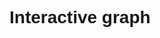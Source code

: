 # Interactive graph

<style>
  * {
    font-family: sans-serif;
  }
    #container {
      display: flex;
      justify-content: space-between;
    }

    #plot-container {
      flex: 2;
      margin-right: 20px;
      display: flex;
      flex-direction: column;
    }

    #plot {
      margin-bottom: 20px;
    }

    #legends {
      display: flex;
      flex-wrap: wrap;
      font-size: 12px;
    }

    #barplot {
      flex: 1;
      margin-left: 20px;
    }
    
    .button-container {
    margin-bottom: 20px;
    margin-left: 350px;
  }

  .button-container h3 {
    margin: 5px 0;
    font-size: 16px;
    font-weight: bold;
  }

  .gender-buttons button, .country-buttons button {
    background-color: #007BFF;
    color: white;
    border: none;
    border-radius: 5px;
    padding: 10px 15px;
    margin: 5px;
    cursor: pointer;
    transition: background-color 0.3s ease;
  }

  .gender-buttons button:hover, .country-buttons button:hover {
    background-color: #0056b3;
  }

  .gender-buttons button.active, .country-buttons button.active {
    background-color: #28a745;
  }

    .legend-item {
      margin-right: 10px;
      display: flex;
      align-items: center;
    }

    .legend-color {
      width: 10px;
      height: 10px;
      margin-right: 5px;
    }

    .tooltip {
      position: absolute;
      visibility: hidden;
      background: rgba(0, 0, 0, 0.8);
      color: white;
      padding: 5px;
      border-radius: 5px;
      font-size: 12px;
    }
</style> 

<body>

<div id="container"><div id="plot"></div><div id="barplot"></div></div>

<script src="https://cdn.jsdelivr.net/npm/d3@7"></script>
<script src="scripts/myscript.js"></script>

</body>